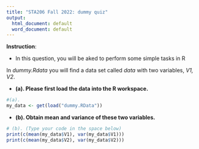 ```yaml
---
title: "STA206 Fall 2022: dummy quiz"
output:
  html_document: default
  word_document: default
---
```




**Instruction**:  <br>

* In this question, you will be aked to perform some simple tasks in R <br>


In *dummy.Rdata* you will find a data set called *data* with two variables, *V1, V2*. 


* **(a). Please first load the data into the R workspace. **<br> 

```r
#(a). 
my_data <- get(load("dummy.RData"))
```

* **(b). Obtain mean and variance of these two variables. ** <br>
 
```r
# (b). (Type your code in the space below)
print(c(mean(my_data$V1), var(my_data$V1)))
print(c(mean(my_data$V2), var(my_data$V2)))
```


